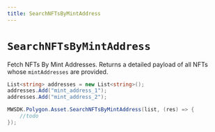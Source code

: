 ```yaml
---
title: SearchNFTsByMintAddress
---
```


# `SearchNFTsByMintAddress`

Fetch NFTs By Mint Addresses. Returns a detailed payload of all NFTs whose `mintAddresses`
are provided.

```csharp
List<string> addresses = new List<string>();
addresses.Add("mint_address_1");
addresses.Add("mint_address_2");

MWSDK.Polygon.Asset.SearchNFTsByMintAddress(list, (res) => {
    //todo
});
```